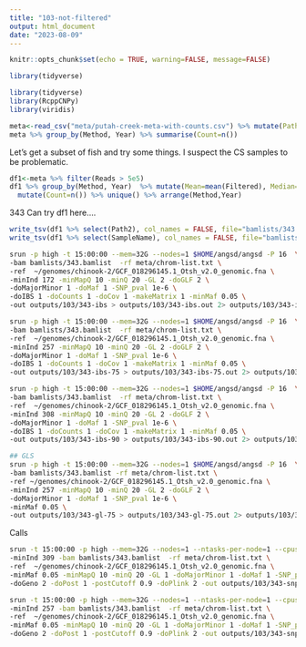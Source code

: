 ```yaml
---
title: "103-not-filtered"
output: html_document
date: "2023-08-09"
---
```


```r
knitr::opts_chunk$set(echo = TRUE, warning=FALSE, message=FALSE)
```

```r
library(tidyverse)
```


```r
library(tidyverse)
library(RcppCNPy)
library(viridis)
```

```r
meta<-read_csv("meta/putah-creek-meta-with-counts.csv") %>% mutate(Path2=paste0("data/split/",SampleName,"sort.bam"))
meta %>% group_by(Method, Year) %>% summarise(Count=n())
```


Let's get a subset of fish and try some things. I suspect the CS samples to be problematic.    

```r
df1<-meta %>% filter(Reads > 5e5) 
df1 %>% group_by(Method, Year)  %>% mutate(Mean=mean(Filtered), Median=median(Filtered), Max=max(Filtered)) %>% select(Method, Year, Mean, Median, Max) %>%
  mutate(Count=n()) %>% unique() %>% arrange(Method,Year)
```
343
Can try df1 here....

```r
write_tsv(df1 %>% select(Path2), col_names = FALSE, file="bamlists/343.bamlist")
write_tsv(df1 %>% select(SampleName), col_names = FALSE, file="bamlists/343-sample-names.txt")

```



```sh
srun -p high -t 15:00:00 --mem=32G --nodes=1 $HOME/angsd/angsd -P 16  \
-bam bamlists/343.bamlist  -rf meta/chrom-list.txt \
-ref  ~/genomes/chinook-2/GCF_018296145.1_Otsh_v2.0_genomic.fna \
-minInd 172 -minMapQ 10 -minQ 20 -GL 2 -doGLF 2 \
-doMajorMinor 1 -doMaf 1 -SNP_pval 1e-6 \
-doIBS 1 -doCounts 1 -doCov 1 -makeMatrix 1 -minMaf 0.05 \
-out outputs/103/343-ibs > outputs/103/343-ibs.out 2> outputs/103/343-ibs.err &

srun -p high -t 15:00:00 --mem=32G --nodes=1 $HOME/angsd/angsd -P 16  \
-bam bamlists/343.bamlist  -rf meta/chrom-list.txt \
-ref  ~/genomes/chinook-2/GCF_018296145.1_Otsh_v2.0_genomic.fna \
-minInd 257 -minMapQ 10 -minQ 20 -GL 2 -doGLF 2 \
-doMajorMinor 1 -doMaf 1 -SNP_pval 1e-6 \
-doIBS 1 -doCounts 1 -doCov 1 -makeMatrix 1 -minMaf 0.05 \
-out outputs/103/343-ibs-75 > outputs/103/343-ibs-75.out 2> outputs/103/343-ibs-75.err &

srun -p high -t 15:00:00 --mem=32G --nodes=1 $HOME/angsd/angsd -P 16  \
-bam bamlists/343.bamlist  -rf meta/chrom-list.txt \
-ref  ~/genomes/chinook-2/GCF_018296145.1_Otsh_v2.0_genomic.fna \
-minInd 308 -minMapQ 10 -minQ 20 -GL 2 -doGLF 2 \
-doMajorMinor 1 -doMaf 1 -SNP_pval 1e-6 \
-doIBS 1 -doCounts 1 -doCov 1 -makeMatrix 1 -minMaf 0.05 \
-out outputs/103/343-ibs-90 > outputs/103/343-ibs-90.out 2> outputs/103/343-ibs-90.err &

## GLS
srun -p high -t 15:00:00 --mem=32G --nodes=1 $HOME/angsd/angsd -P 16  \
-bam bamlists/343.bamlist -rf meta/chrom-list.txt \
-ref ~/genomes/chinook-2/GCF_018296145.1_Otsh_v2.0_genomic.fna \
-minInd 257 -minMapQ 10 -minQ 20 -GL 2 -doGLF 2 \
-doMajorMinor 1 -doMaf 1 -SNP_pval 1e-6 \
-minMaf 0.05 \
-out outputs/103/343-gl-75 > outputs/103/343-gl-75.out 2> outputs/103/343-gl-75.err &
```

Calls

```sh
srun -t 15:00:00 -p high --mem=32G --nodes=1 --ntasks-per-node=1 --cpus-per-task=12 $HOME/angsd/angsd -nthreads 24 \
-minInd 309 -bam bamlists/343.bamlist  -rf meta/chrom-list.txt \
-ref  ~/genomes/chinook-2/GCF_018296145.1_Otsh_v2.0_genomic.fna \
-minMaf 0.05 -minMapQ 10 -minQ 20 -GL 1 -doMajorMinor 1 -doMaf 1 -SNP_pval 1e-6 \
-doGeno 2 -doPost 1 -postCutoff 0.9 -doPlink 2 -out outputs/103/343-snps > outputs/103/343-snps.out 2> outputs/103/343-snps.err &

srun -t 15:00:00 -p high --mem=32G --nodes=1 --ntasks-per-node=1 --cpus-per-task=12 $HOME/angsd/angsd -nthreads 24 \
-minInd 257 -bam bamlists/343.bamlist  -rf meta/chrom-list.txt \
-ref  ~/genomes/chinook-2/GCF_018296145.1_Otsh_v2.0_genomic.fna \
-minMaf 0.05 -minMapQ 10 -minQ 20 -GL 1 -doMajorMinor 1 -doMaf 1 -SNP_pval 1e-6 \
-doGeno 2 -doPost 1 -postCutoff 0.9 -doPlink 2 -out outputs/103/343-snps-75 > outputs/103/343-snps-75.out 2> outputs/103/343-snps75.err &
```
